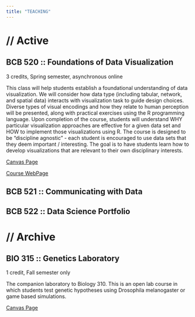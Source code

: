 ```yaml
---
title: "TEACHING"
---
```


# **// Active**


## **BCB 520 ::** Foundations of Data Visualization

3 credits, Spring semester, asynchronous online

This class will help students establish a foundational understanding of data visualization. We will consider how data type (including tabular, network, and spatial data) interacts with visualization task to guide design choices. Diverse types of visual encodings and how they relate to human perception will be presented, along with practical exercises using the R programming language. Upon completion of the course, students will understand WHY particular visualization approaches are effective for a given data set and HOW to implement those visualizations using R. The course is designed to be "discipline agnostic" - each student is encouraged to use data sets that they deem important / interesting. The goal is to have students learn how to develop visualizations that are relevant to their own disciplinary interests.

[Canvas Page](https://canvas.uidaho.edu/courses/17806){target="_blank"}

[Course WebPage](TEACHING/BCB520/index.qmd){target="_blank"}

## **BCB 521 ::** Communicating with Data

## **BCB 522 ::** Data Science Portfolio

# **// Archive**

## **BIO 315 ::** Genetics Laboratory

1 credit, Fall semester only

The companion laboratory to Biology 310. This is an open lab course in which students test genetic hypotheses using Drosophila melanogaster or game based simulations.

[Canvas Page](https://canvas.uidaho.edu/courses/13668){target="_blank"}
